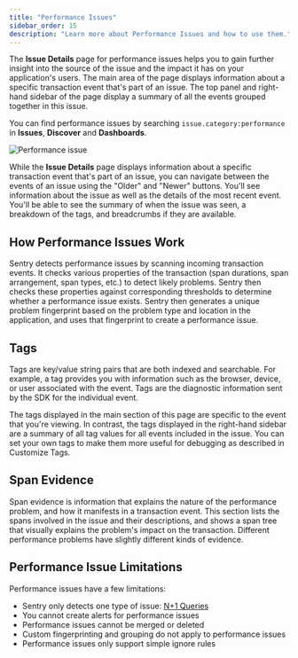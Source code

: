 ```yaml
---
title: "Performance Issues"
sidebar_order: 15
description: "Learn more about Performance Issues and how to use them."
---
```


<Include name="early-adopter-note.mdx" />

The **Issue Details** page for performance issues helps you to gain further insight into the source of the issue and the impact it has on your application's users. The main area of the page displays information about a specific transaction event that's part of an issue. The top panel and right-hand sidebar of the page display a summary of all the events grouped together in this issue.

<Note>

You can find performance issues by searching `issue.category:performance` in **Issues**, **Discover** and **Dashboards**.

</Note>

![Performance issue](performance-issue-details.png)

While the **Issue Details** page displays information about a specific transaction event that's part of an issue, you can navigate between the events of an issue using the "Older" and "Newer" buttons. You'll see information about the issue as well as the details of the most recent event. You'll be able to see the summary of when the issue was seen, a breakdown of the tags, and breadcrumbs if they are available.

## How Performance Issues Work

Sentry detects performance issues by scanning incoming transaction events. It checks various properties of the transaction (span durations, span arrangement, span types, etc.) to detect likely problems. Sentry then checks these properties against corresponding thresholds to determine whether a performance issue exists. Sentry then generates a unique problem fingerprint based on the problem type and location in the application, and uses that fingerprint to create a performance issue.

## Tags

Tags are key/value string pairs that are both indexed and searchable. For example, a tag provides you with information such as the browser, device, or user associated with the event. Tags are the diagnostic information sent by the SDK for the individual event.

The tags displayed in the main section of this page are specific to the event that you're viewing. In contrast, the tags displayed in the right-hand sidebar are a summary of all tag values for all events included in the issue. You can set your own tags to make them more useful for debugging as described in Customize Tags.

## Span Evidence

Span evidence is information that explains the nature of the performance problem, and how it manifests in a transaction event. This section lists the spans involved in the issue and their descriptions, and shows a span tree that visually explains the problem's impact on the transaction. Different performance problems have slightly different kinds of evidence.

## Performance Issue Limitations

Performance issues have a few limitations:

- Sentry only detects one type of issue: [N+1 Queries](n-one-queries)
- You cannot create alerts for performance issues
- Performance issues cannot be merged or deleted
- Custom fingerprinting and grouping do not apply to performance issues
- Performance issues only support simple ignore rules
